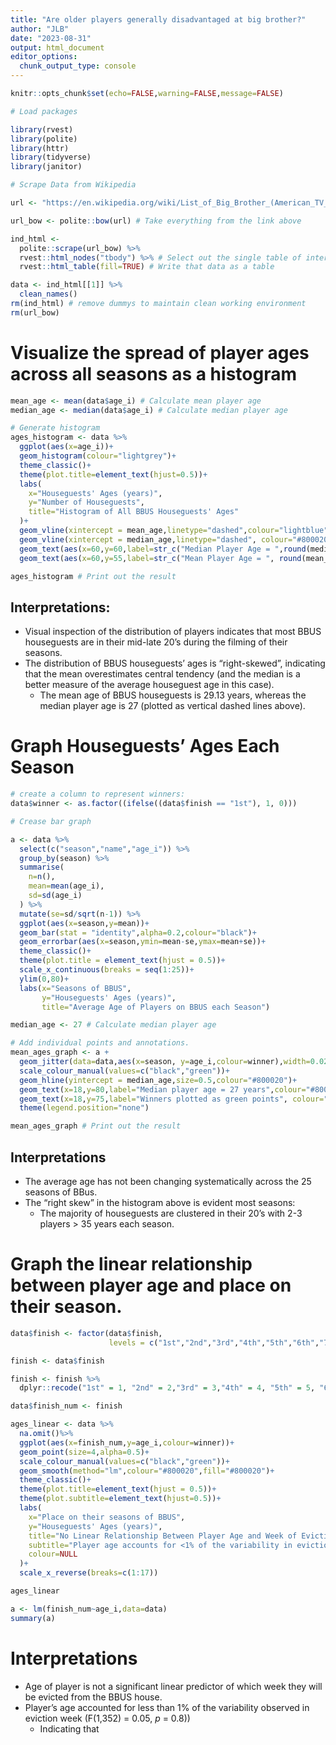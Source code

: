```yaml
---
title: "Are older players generally disadvantaged at big brother?"
author: "JLB"
date: "2023-08-31"
output: html_document
editor_options: 
  chunk_output_type: console
---
```


<style>
p.caption {
  font-size: 0.6em;
}
</style>

```r
knitr::opts_chunk$set(echo=FALSE,warning=FALSE,message=FALSE)
```

```r
# Load packages

library(rvest)
library(polite)
library(httr)
library(tidyverse)
library(janitor)
```


```r
# Scrape Data from Wikipedia 

url <- "https://en.wikipedia.org/wiki/List_of_Big_Brother_(American_TV_series)_houseguests"

url_bow <- polite::bow(url) # Take everything from the link above

ind_html <- 
  polite::scrape(url_bow) %>% 
  rvest::html_nodes("tbody") %>% # Select out the single table of interest 
  rvest::html_table(fill=TRUE) # Write that data as a table

data <- ind_html[[1]] %>% 
  clean_names()
rm(ind_html) # remove dummys to maintain clean working environment
rm(url_bow)
```

# Visualize the spread of player ages across all seasons as a histogram
```r
mean_age <- mean(data$age_i) # Calculate mean player age
median_age <- median(data$age_i) # Calculate median player age

# Generate histogram
ages_histogram <- data %>% 
  ggplot(aes(x=age_i))+
  geom_histogram(colour="lightgrey")+
  theme_classic()+
  theme(plot.title=element_text(hjust=0.5))+
  labs(
    x="Houseguests' Ages (years)",
    y="Number of Houseguests",
    title="Histogram of All BBUS Houseguests' Ages"
  )+
  geom_vline(xintercept = mean_age,linetype="dashed",colour="lightblue")+
  geom_vline(xintercept = median_age,linetype="dashed", colour="#800020")+
  geom_text(aes(x=60,y=60,label=str_c("Median Player Age = ",round(median_age,2 ))),colour="#800020")+
  geom_text(aes(x=60,y=55,label=str_c("Mean Player Age = ", round(mean_age,2))),colour="lightblue")

ages_histogram # Print out the result
```

## Interpretations:

- Visual inspection of the distribution of players indicates that most BBUS houseguests are in their mid-late 20's during the filming of their seasons. 
- The distribution of BBUS houseguests' ages is "right-skewed", indicating that the mean overestimates central tendency (and the median is a better measure of the average houseguest age in this case). 
    + The mean age of BBUS houseguests is 29.13 years, whereas the median player age is 27 (plotted as vertical dashed lines above). 

# Graph Houseguests' Ages Each Season

```r
# create a column to represent winners:
data$winner <- as.factor((ifelse((data$finish == "1st"), 1, 0)))

# Crease bar graph

a <- data %>%
  select(c("season","name","age_i")) %>%
  group_by(season) %>%
  summarise(
    n=n(),
    mean=mean(age_i),
    sd=sd(age_i)
  ) %>%
  mutate(se=sd/sqrt(n-1)) %>%
  ggplot(aes(x=season,y=mean))+
  geom_bar(stat = "identity",alpha=0.2,colour="black")+
  geom_errorbar(aes(x=season,ymin=mean-se,ymax=mean+se))+
  theme_classic()+
  theme(plot.title = element_text(hjust = 0.5))+
  scale_x_continuous(breaks = seq(1:25))+
  ylim(0,80)+
  labs(x="Seasons of BBUS",
       y="Houseguests' Ages (years)",
       title="Average Age of Players on BBUS each Season")

median_age <- 27 # Calculate median player age

# Add individual points and annotations.
mean_ages_graph <- a + 
  geom_jitter(data=data,aes(x=season, y=age_i,colour=winner),width=0.025,size=3,alpha=0.4)+
  scale_colour_manual(values=c("black","green"))+
  geom_hline(yintercept = median_age,size=0.5,colour="#800020")+
  geom_text(x=18,y=80,label="Median player age = 27 years",colour="#800020")+
  geom_text(x=18,y=75,label="Winners plotted as green points", colour="green")+
  theme(legend.position="none")

mean_ages_graph # Print out the result
```

## Interpretations 

- The average age has not been changing systematically across the 25 seasons of BBus. 
- The "right skew" in the histogram above is evident most seasons: 
    + The majority of houseguests are clustered in their 20's with 2-3 players > 35 years each season. 
    

# Graph the linear relationship between player age and place on their season. 
```r
data$finish <- factor(data$finish,
                      levels = c("1st","2nd","3rd","4th","5th","6th","7th","8th","9th","10th","11th","12th","13th","14th","15th","16th","17th","18th"))

finish <- data$finish

finish <- finish %>%
  dplyr::recode("1st" = 1, "2nd" = 2,"3rd" = 3,"4th" = 4, "5th" = 5, "6th" = 6, "7th" = 7, "8th" = 8, "9th" = 9, "10th" = 10, "11th" = 11, "12th" = 12, "13th" = 13, "14th" = 14, "15th" = 15, "16th" = 16, "17th" = 17)

data$finish_num <- finish

ages_linear <- data %>%
  na.omit()%>%
  ggplot(aes(x=finish_num,y=age_i,colour=winner))+
  geom_point(size=4,alpha=0.5)+
  scale_colour_manual(values=c("black","green"))+
  geom_smooth(method="lm",colour="#800020",fill="#800020")+
  theme_classic()+
  theme(plot.title=element_text(hjust = 0.5))+
  theme(plot.subtitle=element_text(hjust=0.5))+
  labs(
    x="Place on their seasons of BBUS",
    y="Houseguests' Ages (years)",
    title="No Linear Relationship Between Player Age and Week of Eviction",
    subtitle="Player age accounts for <1% of the variability in eviction week.",
    colour=NULL
  )+
  scale_x_reverse(breaks=c(1:17))

ages_linear

a <- lm(finish_num~age_i,data=data)
summary(a)
```

# Interpretations

- Age of player is not a significant linear predictor of which week they will be evicted from the BBUS house. 
- Player's age accounted for less than 1% of the variability observed in eviction week (F(1,352) = 0.05, *p* = 0.8))
    + Indicating that 


